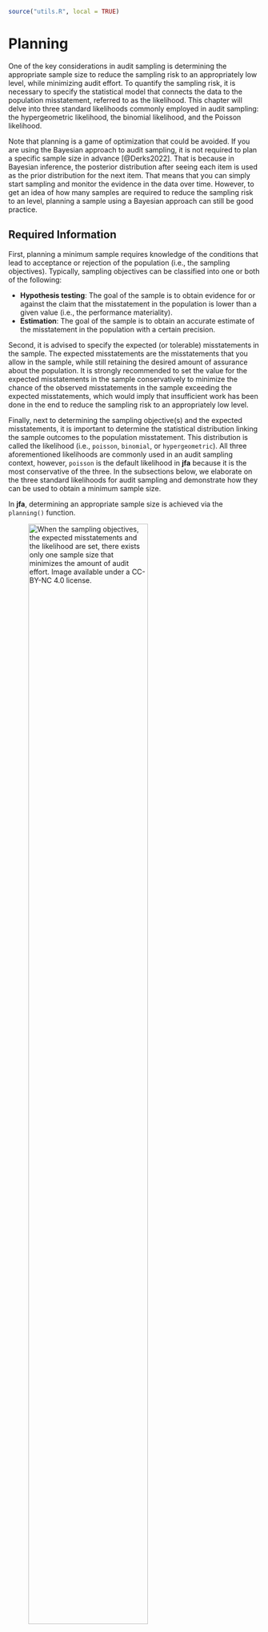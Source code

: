 ```r
source("utils.R", local = TRUE)
```

# Planning {#chap-planning}

One of the key considerations in audit sampling is determining the appropriate sample size to reduce the sampling risk to an appropriately low level, while minimizing audit effort. To quantify the sampling risk, it is necessary to specify the statistical model that connects the data to the population misstatement, referred to as the likelihood. This chapter will delve into three standard likelihoods commonly employed in audit sampling: the hypergeometric likelihood, the binomial likelihood, and the Poisson likelihood.

Note that planning is a game of optimization that could be avoided. If you are using the Bayesian approach to audit sampling, it is not required to plan a specific sample size in advance [@Derks2022]. That is because in Bayesian inference, the posterior distribution after seeing each item is used as the prior distribution for the next item. That means that you can simply start sampling and monitor the evidence in the data over time. However, to get an idea of how many samples are required to reduce the sampling risk to an level, planning a sample using a Bayesian approach can still be good practice.

## Required Information

First, planning a minimum sample requires knowledge of the conditions that lead  to acceptance or rejection of the population (i.e., the sampling objectives). Typically, sampling objectives can be classified into one or both of the following:

- **Hypothesis testing**: The goal of the sample is to obtain evidence for or against the claim that the misstatement in the population is lower than a given value (i.e., the performance materiality).
- **Estimation**: The goal of the sample is to obtain an accurate estimate of the misstatement in the population with a certain precision.

Second, it is advised to specify the expected (or tolerable) misstatements in the sample. The expected misstatements are the misstatements that you allow in the sample, while still retaining the desired amount of assurance about the  population. It is strongly recommended to set the value for the expected misstatements in the sample conservatively to minimize the chance of the observed misstatements in the sample exceeding the expected misstatements, which would imply that insufficient work has been done in the end to reduce the sampling risk to an appropriately low level.

Finally, next to determining the sampling objective(s) and the expected misstatements, it is important to determine the statistical distribution linking the sample outcomes to the population misstatement. This distribution is called the likelihood (i.e., `poisson`, `binomial`, or `hypergeometric`). All three aforementioned likelihoods are commonly used in an audit sampling context, however, `poisson` is the default likelihood in **jfa** because it is the most conservative of the three. In the subsections below, we elaborate on the three standard likelihoods for audit sampling and demonstrate how they can be used to obtain a minimum sample size.

In **jfa**, determining an appropriate sample size is achieved via the `planning()` function.

![When the sampling objectives, the expected misstatements and the likelihood are set, there exists only one sample size that minimizes the amount of audit effort. Image available under a [CC-BY-NC 4.0](https://creativecommons.org/licenses/by-nc/4.0/legalcode) license.](img/book_puzzle.png){fig-align="center" width=75%}

## The Hypergeometric Likelihood

The hypergeometric distribution is a discrete probability distribution that is commonly used to model the number of events occurring in a fixed number of trials when the population size is known. It assumes that samples are drawn from the population without replacement, and is therefore the likelihood that most closely resembles the audit practice. For our purpose, we can use the hypergeometric distribution as a likelihood to model the number of misstatements that are expected to be found in the sample.

The probability mass function (PMF) of the hypergeometric distribution is given by:

\begin{equation}
  p(X = k) = \frac{\binom{K}{k} \binom{N-K}{n-k}}{\binom{N}{n}},
\end{equation}

where $k$ is the number of misstatements in the sample, $n$ is the sample size, $N$ is the population size and $K$ is the total number of misstatements assumed in the population. The assumed misstatements $K$ is a whole number, that is, a linear extrapolation of the maximum tolerable misstatement rate (i.e., the performance materiality) $\theta_{max}$ to the total population of size $N$. In the equation below, $\lceil...\rceil$ is the ceiling function, which means that $\lceil1.2\rceil = 2$.

\begin{equation}
  K = \lceil \theta_{max} N \rceil.
\end{equation}

Let's consider how to use the hypergeometric likelihood to calculate the minimum sample size needed to reduce the sampling risk to an appropriately low level.

### Classical planning

In classical planning using the hypergeometric likelihood, the following statistical model is specified:

\begin{equation}
  k \sim \text{Hypergeometric}(n, N, K)
\end{equation}

Given the performance materiality $\theta_{max}$, we can compute $K$ and solve for the minimum sample size $n$ needed to reduce the sampling risk to an appropriately low level. This sample size is also dependent on the number of misstatements that the auditor expects, or tolerates, in the sample.

#### No Expected Misstatements

If the auditor does not expect any misstatements in the sample, they can set $k = 0$, which consequently determines how the sample size can be calculated. For example, if we want to achieve an assurance level of 95 percent ($\alpha = 0.05$) for a performance materiality of $\theta_{max} = 0.03$ in a population of $N = 1000$ items, then $K = \lceil 0.03 \cdot 1000 \rceil = 30$ and the minimum sample size under the assumption of no expected misstatements in the sample is $n = 94$.

```r
plan <- planning(materiality = 0.03, expected = 0, conf.level = 0.95, likelihood = "hypergeometric", N.units = 1000)
plan
```

The sample size of 94 can be confirmed by checking that 94 is the minimum integer that results in less than 5 percent probability of finding 0 misstatements, given the assumption that the population misstatement is truly 3 percent. The `dhyper()` function calculates the probability of observing $k$ missatements in a sample of $n$ items given the assumed hypergeometric distribution with $N$ items and $K$ assumed misstatements in the population. By calculating this probability for $n = 93$, we can show that this sample size is insufficient as the relevant probability is higher than the sampling risk $\alpha$.

```r
K <- ceiling(0.03 * 1000)
dhyper(x = 0, m = K, n = 1000 - K, k = 93) < 0.05
```

However, for $n = 94$ the relevant probability is lower than the sampling risk $\alpha$ and thus the sample size is considered to be sufficient.

```r
dhyper(x = 0, m = K, n = 1000 - K, k = 94) < 0.05
```

We can make this sample size visually intuitive by showing the hypergeometric($k$ | 94, 1000, 30) distribution and highlighting the probability for $k = 0$. This probability is lower than the required sampling risk $\alpha = 0.05$.

```r
plot(plan)
```

The `planning()` function has two additional arguments that are not shown in the call above: `by` and `max`. The argument `by` sets the increment between possible sample sizes for consideration. For example, `by = 5` considers only samples of size 10, 20, 30, etc:

```r
planning(materiality = 0.03, expected = 0, conf.level = 0.95, likelihood = "hypergeometric", N.units = 1000, by = 10)
```

The argument `max` sets the sample size at which the algorithm terminates. This can be used to avoid too many iterations of the algorithm at very low values of the performance materiality. For instance, `max = 50` throws an error if more than 100 samples are required.

```r
planning(materiality = 0.03, expected = 0, conf.level = 0.95, likelihood = "hypergeometric", N.units = 1000, max = 50)
```

#### Expected Misstatements

If the auditor expects misstatements in the sample, they can set $k$ to any integer value, which consequently determines how the sample size can be calculated. As another example, if we want to achieve an assurance level of 95 percent ($\alpha = 0.05$) for a performance materiality of $\theta_{max} = 0.03$ in a population of $N = 1000$ items, then the required sample size under the assumption of one expected misstatement in the sample is $n = 147$.

```r
plan <- planning(materiality = 0.03, expected = 1, conf.level = 0.95, likelihood = "hypergeometric", N.units = 1000)
plan
```

Once again, the sample size of 147 can be confirmed by checking that 147 is the minimum integer that results in less than 5 percent probability of finding 0 or 1 misstatements, given the assumption that that the population misstatement is truly 3 percent. By calculating this probability for $n = 146$, we can show that this sample size is insufficient as the relevant probability is higher than the sampling risk $\alpha$.

```r
sum(dhyper(x = 0:1, m = K, n = 1000 - K, k = 146)) < 0.05
```

However, for $n = 147$ the relevant probability is lower than the sampling risk $\alpha$ and thus the sample size is considered to be sufficient.

```r
sum(dhyper(x = 0:1, m = K, n = 1000 - K, k = 147)) < 0.05
```

Like before, we can make this sample size visually intuitive by showing the hypergeometric($k$ | 147, 1000, 30) distribution and highlighting the probabilities for $k = 0$ and $k = 1$. The sum of these probabilities is lower than the required sampling risk $\alpha = 0.05$.

```r
plot(plan)
```

### Bayesian Planning

Performing Bayesian planning with the hypergeometric likelihood [@Dyer1993] requires that you specify a prior distribution for the total misstatements $K$. Practically, this means that you should provide an input for the `prior` argument in the `planning()` function.

Setting `prior = TRUE` performs Bayesian planning using a default prior conjugate to the specified `likelihood` (i.e., a beta-binomial prior). Because this is a Bayesian analysis, the following statistical model is specified:

\begin{align}
  k &\sim \text{Hypergeometric}(n, N, K) \\
  K &\sim \text{Beta-binomial}(N, \alpha, \beta)
\end{align}

The beta-binomial prior distribution is the conjugate prior for to the hypergeometric likelihood (see this [list](https://en.wikipedia.org/wiki/Conjugate_prior#Table_of_conjugate_distributions) of conjugate priors), which means that the posterior distribution of $K$ can be determined analytically. For example, if the prior distribution for $K$ is:

\begin{equation}
  K \sim \text{Beta-binomial}(N, \alpha, \beta) \,\,\,\,\,\,\,\,\,\, K = 0, \ldots, N
\end{equation}

and the auditor has observed a sample of $n$ items containing $k$ misstatements, then the posterior distribution for $K$ is:

\begin{equation}
  K \sim \text{Beta-binomial}(N - n, \alpha + k, \beta + k - n) \,\,\,\,\,\,\,\,\,\, K = k, k + 1, \ldots, N - n + k.
\end{equation}

#### No Expected Misstatements

Planning for no expected misstatements in the sample can be done by setting the value for the `expected` argument to zero. If we want to achieve an assurance level of 95 percent ($\alpha = 0.05$) for a performance materiality of $\theta_{max} = 0.1$ in a population of $N = 20$ items, then the required sample size under the assumption of zero expected misstatements in the sample is $n = 15$. The command below uses a default beta-binomial($N$, 1, 1) prior distribution to plan this sample, since `planning()` is given the hypergeometric likelihood.

```r
plan <- planning(materiality = 0.1, expected = 0, conf.level = 0.95, likelihood = "hypergeometric", N.units = 20, prior = TRUE)
```

The `summary()` function can be used to obatain relevant information about the planning.

```r
summary(plan)
```

You can inspect how the prior distribution compares to the expected posterior distribution by using the `plot()` function. The expected posterior distribution is the posterior distribution that would occur if you actually observed the planned sample containing the expected misstatements. Note that the posterior distribution is only defined in the range [$k$; $N - n + k$], since a part of the population has already been seen.

```r
plot(plan)
```

#### Expected Misstatements

Planning for expected misstatements in the sample can be done by setting the value for the `expected` argument to a different value than zero. For example, the command below calculates the minimum sample size to achieve an assurance level of 95 percent ($\alpha = 0.05$) for a performance materiality of $\theta_{max} = 0.1$ in a population of $N = 50$ items, given one expected misstatement in the sample. This sample size is $n = 32$.

```r
plan <- planning(materiality = 0.1, expected = 1, conf.level = 0.95, likelihood = "hypergeometric", N.units = 50, prior = TRUE)
plan
```

Like before, you can inspect how the prior distribution compares to the expected posterior distribution by using the `plot()` function.

```r
plot(plan)
```

## The Binomial Likelihood

The binomial distribution is a discrete probability distribution that is commonly used to model the number of events occurring in a fixed number of trials. It is similar to the hypergeometric distribution, however, it assumes that samples are drawn from the population with replacement. For our purpose, we can use the binomial distribution as a likelihood to model the number of misstatements that are expected to be found in the sample. 

In audit sampling, the binomial likelihood is often used to approximate the hypergeometric likelihood since it is easier to work with (i.e., it only has two parameters: $\theta$ and $n$, while the hypergeometric has three: $n$, $N$, and $K$). However, the binomial likelihood is more conservative than the hypergeometric likelihood, meaning that resulting sample sizes will be higher.

The probability mass function (PMF) of the binomial distribution is given by:

\begin{equation}
  p(k; n, \theta) = \binom{n}{k} \theta^{k} (1-\theta)^{n - k},
\end{equation}

where $k$ is the number of misstatements in the sample, $n$ is the sample size and $\theta$ is the probability of misstatement in the population. Let's consider how to use the binomial likelihood to calculate the minimum sample size needed to reduce the sampling risk to an appropriately low level.

### Classical Planning

In classical planning using the binomial likelihood, the following statistical model is specified:

\begin{equation}
  k \sim \text{Binomial}(n, \theta_{max})
\end{equation}

#### No Expected Misstatements

If the auditor does not expect any misstatements in the sample, they can set $k = 0$, which consequently determines how the sample size can be calculated. Given a performance materiality $\theta_{max}$, we can solve for the minimum sample size $n$ needed to reduce the sampling risk to an appropriately low level. A useful trick to utilize is that, if we do not expect any misstatements in the sample, the formula for the minimum required sample size reduces to:

\begin{equation}
  n = \lceil\frac{\ln(\alpha)}{\ln(1 - \theta_{max})}\rceil.
\end{equation}

For example, if we want to achieve an assurance level of 95 percent ($\alpha=0.05$) for a performance materiality of $\theta_{max} = 0.03$, then the required sample size under the assumption of zero expected misstatements in the sample is $n = 99$.

```r
ceiling(log(1 - 0.95) / log(1 - 0.03))
```

In **jfa**, this sample size can be replicated using the following code:

```r
plan <- planning(materiality = 0.03, expected = 0, conf.level = 0.95, likelihood = "binomial")
plan
```

The sample size of 99 can be confirmed by checking that 99 is the minimum integer that results in less than 5 percent probability of finding 0 misstatements, given the assumption that the population misstatement is truly 3 percent. The `dbinom()` function calculates the probability of observing $k$ missatements in a sample of $n$ items given an assumed misstatement probability $\theta_{max}$. By calculating this probability for $n = 98$, we can show that this sample size is insufficient as the relevant probability is higher than the sampling risk $\alpha$.

```r
dbinom(x = 0, size = 98, prob = 0.03) < 0.05
```

However, for $n = 99$ the relevant probability is lower than the sampling risk $\alpha$ and thus the sample size is considered to be sufficient.

```r
dbinom(x = 0, size = 99, prob = 0.03) < 0.05
```

We can make this sample size visually intuitive by showing the binomial($k$ | 99, 0.03) distribution and highlighting the probability for $k = 0$. This probability is lower than the required sampling risk $\alpha = 0.05$.

```r
plot(plan)
```

#### Expected Misstatementss

However, if the number of expected misstatements in the sample is non-zero, it becomes more difficult to solve the formula for $n$. Hence, they will need to set $k$ to a different integer value, which consequently determines how the sample size is calculated. Here, we can iteratively try every value of $n$ and return the smallest integer that satisfies the sampling objectives.

In **jfa**, this can be done by adjusting the `expected` argument in the `planning()` function. For example, if we want to achieve an assurance level of 95 percent ($\alpha = 0.05$) for a performance materiality of $\theta_{max} = 0.03$, then the required sample size under the assumption of one expected misstatement in the sample is $n = 157$.

```r
plan <- planning(materiality = 0.03, expected = 1, conf.level = 0.95, likelihood = "binomial")
```

Once again, the sample size of 157 can be confirmed by checking that 157 is the minimum integer that results in less than 5 percent probability of finding 0 or 1 misstatements, given the assumption that the population misstatement is truly 3 percent. By calculating this probability for $n = 156$, we can show that this sample size is insufficient as the relevant probability is higher than the sampling risk $\alpha$.

```r
sum(dbinom(x = 0:1, size = 156, prob = 0.03)) < 0.05
```

However, for $n = 157$ the relevant probability is lower than the sampling risk $\alpha$ and thus the sample size is considered to be sufficient.

```r
sum(dbinom(x = 0:1, size = 157, prob = 0.03)) < 0.05
```

Like before, we can make this sample size visually intuitive by showing the binomial($k$ | 157, 0.03) distribution and highlighting the probabilities for $k = 0$ and $k = 1$. The sum of these probabilities is lower than the required sampling risk $\alpha = 0.05$.

```r
plot(plan)
```

#### Expected Misstatement Rate

When the expected misstatement rate in the sample $\theta_{exp}$ is assessed, the value for $k$ can be determined as $k = n\theta_{exp}$, which consequently determines how the sample size can be calculated.

To account for the fact that $k$ can have non-integer values in this case, we can use a well-known similarity between the binomial distribution and the beta distribution to plan the sample size. The upper bound for any binomial($k$; $n$, $\theta$) distributed variable can also be obtained via percentiles of the beta($1 + k$, $n - k$) distribution. 

For example, the upper bound for a sample of $n = 10$ items containing $k = 2$ misstatements, when calculated via the traditional `binom.test()` is:

```r
ub_binom <- binom.test(x = 2, n = 10, p = 0.03, conf.level = 0.95, alternative = "less")$conf.int[2]
ub_binom
```

When calculated via the beta relationship, the upper bound is:

```r
ub_beta <- qbeta(p = 0.95, shape1 = 1 + 2, shape2 = 10 - 2)
ub_beta
```

It can be validated that the two approaches result in the same upper bound via:

```r
ub_binom == ub_beta
```

This relationship between the binomial likelihood and the beta distribution is deliberately **not** used in **jfa**. That is because, in the case of the binomial distribution, the auditing standards round the tolerable misstatements upwards to a whole number. For example, if we try to call the `planning()` function with the argument `expected = 1.5`, **jfa** will internally convert this to `expected = 2` and base the sample size on this in order to stay compliant with @AICPA-A. The resulting sample size is $n = 208$ in this case.

```r
planning(materiality = 0.03, expected = 1.5, conf.level = 0.95, likelihood = "binomial")
```

### Bayesian Planning

Performing Bayesian planning using the binomial likelihood requires that you specify a prior distribution for the parameter $\theta$. Practically, this means that you should provide an input for the `prior` argument in the `planning()` function.

Setting `prior = TRUE` performs Bayesian planning using a default prior conjugate to the specified `likelihood` (i.e., a beta prior). Because this is a Bayesian analysis, the following statistical model is specified:

\begin{align}
  k &\sim \text{Binomial}(n, \theta) \\
  \theta &\sim \text{Beta}(\alpha, \beta)
\end{align}

The beta prior distribution is the conjugate prior for the binomial likelihood (see this [list](https://en.wikipedia.org/wiki/Conjugate_prior#Table_of_conjugate_distributions) of conjugate priors), which means that the posterior distribution of $\theta$ can be determined analytically. For example, if the prior distribution for $\theta$ is:

\begin{equation}
  \theta \sim \text{Beta}(\alpha, \beta) \,\,\,\,\,\,\,\,\,\, \theta \in [0, 1]
\end{equation}

and the auditor has observed a sample of $n$ items containing $k$ misstatements, then the posterior distribution for $\theta$ is:

\begin{equation}
  \theta \sim \text{Beta}(\alpha + k, \beta + n - k) \,\,\,\,\,\,\,\,\,\, \theta \in [0, 1].
\end{equation}

For example, the command below uses a default beta($\alpha=1$, $\beta=1$) prior distribution to plan the sample, since `planning()` is given the binomial likelihood. If we want to achieve an assurance level of 95 percent ($\alpha=0.05$) for a performance materiality of $\theta_{max} = 0.03$, then the required sample size under the assumption of zero expected misstatements in the sample is $n = 98$.

```r
plan <- planning(materiality = 0.03, expected = 0, conf.level = 0.95, likelihood = "binomial", prior = TRUE)
```

The `summary()` function can be used to obatain relevant information about the planning.

```r
summary(plan)
```

You can inspect how the prior distribution compares to the expected posterior distribution by using the `plot()` function. The expected posterior distribution is the posterior distribution that would occur if you actually observed the planned sample containing the expected misstatements.

```r
plot(plan)
```

The input for the `prior` argument can also be an object created by the `auditPrior` function. If `planning()` receives a prior for which there is no conjugate likelihood available, it will numerically derive the posterior distribution. For example, the command below uses a Normal(0, 0.05) prior distribution to plan the sample using the binomial likelihood. Because this is a Bayesian analysis, the following statistical model is specified:

\begin{align}
  k &\sim \text{Binomial}(n, \theta) \\
  \theta &\sim \text{Normal}(\mu = 0, \sigma = 0.05)
\end{align}

```r
prior <- auditPrior(method = "param", likelihood = "normal", alpha = 0, beta = 0.05)
plan <- planning(materiality = 0.03, expected = 0, conf.level = 0.95, likelihood = "poisson", prior = prior)
```

The `summary()` function can be used to obatain relevant information about the planning.

```r
summary(plan)
```

The resulting sample size under this prior is $n = 90$, a reduction of 8 samples when compared to the default beta(1, 1) prior distribution.

```r
plot(plan)
```

## The Poisson Likelihood

The Poisson distribution is a discrete probability distribution that is commonly used to model the number of events occurring in a fixed time or space. We can use the Poisson distribution as a likelihood to model the number of misstatements that are expected to be found in the sample.

In audit sampling, the Poisson likelihood is often used to approximate the binomial likelihood since it is easier to work with (i.e., it only has one parameter: $\lambda$, while the binomial has two parameters: $\theta$ and $n$). However, the Poisson likelihood is more conservative than the binomial likelihood, meaning that resulting sample sizes will be higher.

The probability mass function (PMF) of the Poisson distribution is given by:

\begin{equation}
  p(k; \lambda) = \frac{\lambda^k e^{-\lambda}}{k!},
\end{equation}

where $k$ is the number of misstatements in the sample, and $\lambda$ is the average number of misstatements expected in the sample. The average number of misstatements is related to the misstatement rate in the population, denoted by $\theta$, and the sample size, $n$, by the following equation:

\begin{equation}
  \lambda = n \theta.
\end{equation}

Let's consider how to use the Poisson likelihood to calculate the minimum sample size needed to reduce the sampling risk to an appropriately low level.

### Classical planning

In classical planning using the Poisson likelihood, the following statistical model is specified:

\begin{equation}
  k \sim \text{Poisson}(n \theta_{max})
\end{equation}

#### No Expected Misstatements

Given the performance materiality $\theta_{max}$ and the Poisson likelihood, we can solve for the minimum sample size $n$ needed to reduce the sampling risk to an appropriately low level. A useful trick to utilize is that, if we do not expect any misstatements in the sample, the formula for the required sample size reduces to:

\begin{equation}
  n = \lceil-\frac{\ln(\alpha)}{\theta_{max}}\rceil.
\end{equation}

For example, if we want to achieve an assurance level of 95 percent ($\alpha = 0.05$) for a performance materiality of $\theta_{max} = 0.03$, then the required sample size under the assumption of zero expected misstatements in the sample is $n = 100$.

```r
ceiling(-log(1 - 0.95) / 0.03)
```

In **jfa**, this sample size can be replicated using the following code:

```r
plan <- planning(materiality = 0.03, expected = 0, conf.level = 0.95, likelihood = "poisson")
```

The sample size of 100 can be confirmed by checking that 100 is the minimum integer that results in less than 5 percent probability of finding 0 misstatements, given the assumption that the population misstatement is truly 3 percent. The `dpois()` function calculates the probability of observing $k$ missatements in a sample of $n$ items given an assumed misstatement probability $\theta_{max}$. By calculating this probability for $n = 99$, we can show that this sample size is insufficient as the relevant probability is higher than the sampling risk $\alpha$.

```r
dpois(x = 0, lambda = 99 * 0.03) < 0.05
```

However, for $n = 100$ the relevant probability is lower than the sampling risk $\alpha$ and thus the sample size is considered to be sufficient.

```r
dpois(x = 0, lambda = 100 * 0.03) < 0.05
```

We can make this visually intuitive by showing the Poisson($k$ | 100 $\times$ 0.03) distribution and highlighting the probability for $k = 0$. This probability is lower than the required sampling risk $\alpha = 0.05$.

```r
plot(plan)
```

#### Expected Misstatements

However, if the number of expected misstatements in the sample is non-zero, it becomes more difficult to solve the formula for $n$ algebraically. Hence, they will need to set $k$ to a different integer value. Next, we can iteratively try every value of $n$ and return the smallest integer that satisfies the sampling objectives.

For example, if we want to achieve an assurance level of 95 percent ($\alpha = 0.05$) for a performance materiality of $\theta_{max} = 0.03$, then the required sample size under the assumption of one expected misstatement in the sample is $n = 159$.

```r
plan <- planning(materiality = 0.03, expected = 1, conf.level = 0.95, likelihood = "poisson")
```

Once again, the sample size of 159 can be confirmed by checking that 159 is the minimum integer that results in less than 5 percent probability of finding 0 or 1 misstatements, given the assumption that the population misstatement is truly 3 percent. By calculating this probability for $n = 158$, we can show that this sample size is insufficient as the relevant probability is higher than the sampling risk $\alpha$.

```r
sum(dpois(x = 0:1, lambda = 158 * 0.03)) < 0.05
```

However, for $n = 159$ the relevant probability is lower than the sampling risk $\alpha$ and thus the sample size is considered to be sufficient.

```r
sum(dpois(x = 0:1, lambda = 159 * 0.03)) < 0.05
```

Like before, we can make this visually intuitive by showing the Poisson($k$ | 159 $\times$ 0.03) distribution and highlighting the probabilities for $k = 0$ and $k = 1$. The sum of these probabilities is lower than the required sampling risk $\alpha = 0.05$.

```r
plot(plan)
```

#### Expected Misstatement Rate

When the expected misstatements in the sample $\theta_{exp}$ is assessed, the value for $k$ can be determined as $k = n\theta_{exp}$, which consequently determines how the sample size can be calculated.

To account for the fact that $k$ can have non-integer values in this case, we use a well-known similarity between the Poisson distribution and the gamma distribution to plan the sample size. The upper bound for any Poisson($k$; $n \theta$) distributed variable can also be obtained via percentiles of the gamma($1 + k$, $n$) distribution. 

For example, the upper bound for a sample of $n = 10$ items containing $k = 2$
misstatements, when calculated via the traditional `poisson.test()` is:

```r
ub_pois <- poisson.test(x = 2, T = 10, r = 0.03, conf.level = 0.95, alternative = "less")$conf.int[2]
ub_pois
```

When calculated via the relationship with the gamma distribution, the upper bound is:

```r
ub_gamma <- qgamma(p = 0.95, shape = 1 + 2, rate = 10)
ub_gamma
```

It can be validated that the two approaches result in the same upper bound via:

```r
ub_pois == ub_gamma
```

This relationship between the Poisson likelihood and the gamma distribution is used under the hood in **jfa**. For example, if we want to achieve an assurance level of 95 percent ($\alpha = 0.05$) for a performance materiality of $\theta_{max} = 0.03$, then the required sample size under the assumption of 1.5 expected misstatements in the sample is $n = 185$.

```r
planning(materiality = 0.03, expected = 1.5, conf.level = 0.95, likelihood = "poisson")
```

The sample size of 185 can be confirmed by checking that 185 is the minimum integer that results in less than 5 percent probability of finding a misstatement rate in the population equal to, or higher than, 3 percent. By calculating this probability for $n = 184$, we can show that this sample size is insufficient as the relevant upper bound is higher than the performance materiality $\theta_{max}$.

```r
qgamma(p = 0.95, shape = 1 + 1.5, rate = 184) < 0.03
```

However, for $n = 185$ the relevant upper bound is lower than the performance materiality $\theta_{max}$ and thus the sample size is sufficient.

```r
qgamma(p = 0.95, shape = 1 + 1.5, rate = 185) < 0.03
```

### Bayesian Planning

Performing Bayesian planning with the Poisson likelihood requires that you specify a prior distribution for the parameter $\theta$. Practically, this means that you should provide an input for the `prior` argument in the `planning()` function.

Setting `prior = TRUE` performs Bayesian planning using a default prior conjugate to the specified `likelihood` (i.e., a gamma prior). Because this is a Bayesian analysis, the following statistical model is specified:

\begin{align}
  k &\sim \text{Poisson}(n\theta) \\
  \theta &\sim \text{Gamma}(\alpha, \beta)
\end{align}

The gamma prior distribution is the conjugate prior for the Poisson likelihood (see this [list](https://en.wikipedia.org/wiki/Conjugate_prior#Table_of_conjugate_distributions) of conjugate priors), which means that the posterior distribution of $\theta$ can be determined analytically. For example, if the prior distribution for $\theta$ is:

\begin{equation}
  \theta \sim \text{Gamma}(\alpha, \beta) \,\,\,\,\,\,\,\,\,\, \theta \in [0, \infty]
\end{equation}

and the auditor has observed a sample of $n$ items containing $k$ misstatements, then the posterior distribution for $\theta$ is:

\begin{equation}
  \theta \sim \text{Gamma}(\alpha + k, \beta + n) \,\,\,\,\,\,\,\,\,\, \theta \in [0, \infty].
\end{equation}

For example, the command below uses a default gamma($\alpha=1$, $\beta=1$) prior distribution to plan the sample, since `planning()` is given the Poisson likelihood. If we want to achieve an assurance level of 95 percent ($\alpha=0.05$) for a performance materiality of $\theta_{max} = 0.03$, then the required sample size under the assumption of zero expected misstatements in the sample is $n = 99$.

```r
plan <- planning(materiality = 0.03, expected = 0, conf.level = 0.95, likelihood = "poisson", prior = TRUE)
```

The `summary()` function can be used to obatain relevant information about the planning.

```r
summary(plan)
```

You can inspect how the prior distribution compares to the expected posterior distribution by using the `plot()` function. The expected posterior distribution is the posterior distribution that would occur if you actually observed the planned sample containing the expected misstatements.

```r
plot(plan)
```

The input for the `prior` argument can also be an object created by the `auditPrior` function. If `planning()` receives a prior for which there is no conjugate likelihood available, it will numerically derive the posterior distribution. For example, the command below uses a Normal(0, 0.05) prior distribution to plan the sample using the Poisson likelihood. Concretely, this means that the following statistical model is specified:

\begin{align}
  k &\sim \text{Poisson}(n\theta) \\
  \theta &\sim \text{Normal}(\mu = 0, \sigma = 0.05)
\end{align}

```r
prior <- auditPrior(method = "param", likelihood = "normal", alpha = 0, beta = 0.05)
plan <- planning(materiality = 0.03, expected = 0, conf.level = 0.95, likelihood = "poisson", prior = prior)
```

The `summary()` function can be used to obatain relevant information about the planning.

```r
summary(plan)
```

The resulting sample size under this prior is $n = 91$, a reduction of 8 samples when compared to the default gamma(1, 1) prior.

```r
plot(plan)
```

## Prior Distributions

The `auditPrior()` function is used to specify a prior distribution for audit sampling. Below is an enumeration of the several ways that a prior distribution can be constructed using this function.

### Default Prior

The default prior distributions are created using `method = 'default'`. **jfa**'s default priors satisfy two criteria: 1) they contain relatively little information about the population misstatement and 2) they are proper (i.e., they integrate to 1). The default priors in **jfa** are:

* `likelihood = 'poisson'`: gamma($\alpha$ = 1, $\beta$ = 1)
* `likelihood = 'binomial'`: beta($\alpha$ = 1, $\beta$ = 1)
* `likelihood = 'hypergeometric'`: beta-binomial(N, $\alpha$ = 1, $\beta$ = 1)
* `likelihood = 'normal'`: normal($\mu$ = 0, $\sigma$ = 1000)
* `likelihood = 'uniform'`: uniform(min = 0, max = 1) 
* `likelihood = 'cauchy'`: Cauchy($x_0$ = 0, $\gamma$ = 1000)
* `likelihood = 't'`: Student-t(df = 1)
* `likelihood = 'chisq'`: chi-squared(df = 1)
* `likelihood = 'exponential'`: exponential($\lambda$ = 1)

```r
prior <- auditPrior(method = "default", likelihood = "binomial")
summary(prior)
```

All prior distributions can be visually inspected via the `plot()` function.

```r
plot(prior)
```

Furthermore, the `predict()` function produces the predictions of the prior distribution on the data level for a sample of `n` items. For example, the command below requests the prediction of the default beta(1, 1) prior for a hypothetical sample of 6 items.

```r
predict(prior, n = 6)
```

The predictions of the prior distribution can be visualized using the `plot()` function.

```r
plot(predict(prior, n = 10))
```

### Parametric Prior

You can manually specify the parameters of the prior distribution with `method = 'param'` and the `alpha` and `beta` arguments, which correspond to the first and (optionally) second parameter of the prior as described above. For example, the commands below create a beta(2, 10) prior distribution, a normal(0.025, 0.05) prior distribution and a Student-t(0.01) prior distribution.

```r
auditPrior(method = "param", likelihood = "binomial", alpha = 2, beta = 10)
auditPrior(method = "param", likelihood = "normal", alpha = 0.025, beta = 0.05)
auditPrior(method = "param", likelihood = "t", alpha = 0.01)
```

### Improper Prior

You can construct an improper prior distribution with classical properties using `method = 'strict'`. The posterior distribution of from this prior yields the same results as the classical methodology with respect to sample sizes and upper limits, but is only proper once a single non-misstated unit is present in the  sample [@Derks2022b]. For example, the command below creates an improper beta(1, 0) prior distribution. This method requires the `poisson`, `binomial` or `hypergeometric` likelihood.

```r
auditPrior(method = "strict", likelihood = "binomial")
```

### Impartial Prior

You can incorporate the assumption that tolerable misstatement is equally likely as intolerable misstatement [@Derks2022b] using `method = 'impartial'`. For example, the command below creates an impartial beta prior distribution for a performance materiality of 5 percent. This method requires that you specify a value for the `materiality`.

```r
auditPrior(method = "impartial", likelihood = "binomial", materiality = 0.05)
```

### Probability of Tolerable Misstatement

You can manually assign prior probabilities to the hypothesis of tolerable  misstatement and the hypotheses of intolerable misstatement [@Derks2021] with `method = 'hyp'` in combination with `p.hmin`. For example, the command below incorporates the information that the hypothesis of tolerable misstatement  has a probability of 60 percent into a beta prior distribution. This method requires that you specify a value for the `materiality`.

```r
auditPrior(method = "hyp", likelihood = "binomial", materiality = 0.05, p.hmin = 0.6)
```

### Audit Risk Model

You can translate risk assessments from the Audit Risk Model (inherent risk and internal control risk) into a prior distribution [@Derks2021] using `method = 'arm'` in combination with the `ir` and `cr` arguments. For example, the command below incorporates the information that the inherent risk is equal to 90 percent and internal control risk is equal to 60 percent into a beta prior distribution. This method requires the `poisson`, `binomial` or `hypergeometric` likelihood.

```r
auditPrior(method = "arm", likelihood = "binomial", materiality = 0.05, ir = 0.9, cr = 0.6)
```

### Bayesian Risk Assessment Model

You can incorporate information about the mode and the upper bound of the prior distribution using `method = 'bram'`. For example, the code below incorporates the information that the mode of the prior distribution is 1 percent and the upper bound is 60 percent into a beta prior distribution. This method requires the `poisson`, `binomial` or `hypergeometric` likelihood.

```r
auditPrior(method = "bram", likelihood = "binomial", materiality = 0.05, expected = 0.01, ub = 0.6)
```

### Earlier Sample

You can incorporate information from an earlier sample into the prior distribution [@Derks2021] using `method = 'sample'` in combination with `x` and `n`. For example, the command below incorporates the information from an earlier sample of 30 items in which 0 misstatements were found into a beta prior distribution. This method requires the `poisson`, `binomial` or `hypergeometric` likelihood.

```r
auditPrior(method = "sample", likelihood = "binomial", x = 0, n = 30)
```

### Weighted Earlier Sample

You can incorporate information from last years results, weighted by a factor [@Derks2021], into the prior distribution using `method = 'factor'` in combination with `x` and `n`. For example, the command below incorporates the information from a last years results (a sample of 58 items in which 0 misstatements were found), weighted by a factor 0.7, into a beta prior distribution. This method requires the `poisson`, `binomial` or `hypergeometric` likelihood.

```r
auditPrior(method = "factor", likelihood = "binomial", x = 0, n = 58, factor = 0.7)
```

### Nonparametric Prior

You can base the prior on samples of the prior distribution using  `method = 'nonparam'` in combination with `samples`. For example, the command below creates a prior on 1000 samples of a beta(1, 10) distribution. The `likelihood` argument is not required and will be ignored in this method.

```r
auditPrior(method = "nonparam", samples = stats::rbeta(1000, 1, 10))
```

## Practical Examples

This section contains practical examples of how to conduct the planning of statistical audit samples and demonstrates how to set up a prior distribution based on various types of relevant audit information.

### Audit Risk Model

In our first example, an auditor is performing tests of details on a population of the auditee. For instance, let's say an auditor is performing an audit on a company's accounts payable transactions. The company has a total of $N$ = 1000 accounts payable transactions for the year. Rather than testing all 1000 transactions, the auditor can choose to test a sample of the transactions. The performance materiality for the payable transactions account is set to $\theta_{max}$ = 3 percent, and the audit risk is set to $\alpha = 0.05$, or 5 percent. Based on the results of last years audit, where the most likely estimate of the misstatement was 1 percent, the auditor wants to tolerate 1 percent misstatements in the sample before giving an unqualified opinion on the population.

```r
ar <- 0.05 # Audit risk
materiality <- 0.03 # Performance materiality
expected <- 0.01 # Tolerable deviation rate
```

Before tests of details, the auditor has assessed risk of material misstatement via the audit risk model. In this example, the auditor has assessed the effectiveness of the company's internal controls, such as its segregation of duties and its risk management processes, and has determined that they are sufficient to prevent or detect material misstatements. Because the internal control systems were effective, the auditor assesses the control risk as medium. The auditor's firm defines the risk categories low, medium, and high respectively as 50 percent, 60 percent, and 100 percent. According to the Audit Risk Model, the detection risk can be calculated as a function of the audit risk, the inherent risk and the control risk.

```r
ir <- 1 # Inherent risk
cr <- 0.6 # Control risk
dr <- ar / (ir * cr) # Detection risk
dr
```

By using the detection risk of 8.33 percent as the sampling risk for this population, the auditor can plan for a sample while taking into account the risk-reducing information. The required minimum sample size is 174 in this case.

```r
planning(materiality = 0.03, expected = expected, conf.level = 1 - dr)
```

The example above is a frequentist one. However, the auditor is free to apply a Bayesian philosophy in planning the sample. For example, the risk assessments from the ARM can be incorporated into a prior distribution. This can be done using `method = "arm"` in the `auditPrior()` function, which takes the values of the inherent risk probability `ir` and the control risk probability `cr`. Hence, the prior distribution in this example can be constructed using the following command:

```r
prior <- auditPrior(method = "arm", materiality = 0.03, expected = expected, ir = ir, cr = cr)
```

The `summary()` function can be used to obtain relevant information about the prior distribution.

```r
summary(prior)
```

Furthermore, the prior distribution can be visualized with a call to the `plot()` function.

```r
plot(prior)
```

By using the prior distribution to incorporate the assessments of the inherent risk and the control risk, the auditor can plan a sample while taking into account the risk-reducing information. The required minimum sample size is also 174 in this case.

```r
planning(materiality = 0.03, expected = expected, conf.level = 1 - ar, prior = prior)
```

### Benchmark Analysis

The auditor may incorporate information obtained through analytical procedures [@Derks2021], such as a benchmark analysis, into the prior distribution for $\theta$. While we have previously discussed methods for constructing a prior distribution based on existing knowledge, there is no set procedure for incorporating information obtained through analytical procedures, as these procedures can vary significantly depending on the type of information being incorporated into the prior distribution. Therefore, it is important to thoroughly substantiate the data and assumptions used in this approach and to carefully consider how these assumptions are incorporated into the prior distribution.

One way to construct a prior distribution on the basis of data is through the use of regression models, such as benchmarking the relationship between sales and costs of sales within the auditee's specific industry sector. The **jfa** package includes a data set `benchmark` that can be used for this example.

```r
data(benchmark)
head(benchmark)
```

The auditee's the sum of the sales is $298,112,312 and the sum of the booked costs of sales is $223,994,405, respectively. This is indicated by a blue dot in the figure below, which visualizes the industry sales versus the cost of sales.

```r
C_real <- 223994405
```

```r
breaks <- pretty(c(benchmark$sales, benchmark$costofsales))
labels <- paste0("$", format(breaks / 1000000, scientific = FALSE), "M")
p <- ggplot(data = benchmark, mapping = aes(x = sales, y = costofsales)) +
  geom_point(shape = 21, fill = "darkgray", size = 2) +
  geom_point(
    data = data.frame(x = 298112312, y = C_real), shape = 21,
    mapping = aes(x = x, y = y), fill = "dodgerblue", size = 2.5,
    inherit.aes = FALSE, show.legend = FALSE
  ) +
  scale_x_continuous(
    name = "Sales", breaks = breaks,
    limits = range(breaks), labels = labels
  ) +
  scale_y_continuous(
    name = "Cost of sales", breaks = breaks,
    limits = range(breaks), labels = labels
  ) +
  geom_segment(x = -Inf, xend = -Inf, y = min(breaks), yend = max(breaks)) +
  geom_segment(x = min(breaks), xend = max(breaks), y = -Inf, yend = -Inf)
p <- jfa:::.theme_jfa(p)
p
```

The relationship between the sales $S$ and the cost of sales $C$ can be modelled by a linear equation:

\begin{equation}
  C = \beta_0 + \beta_1 \cdot S + \epsilon.
\end{equation}

In practice, this relationship is often more complex than is presented above, and the auditor must carefully construct and evaluate the applied regression model. However, for ease of understanding we will continue our example with this toy model. The auditor can estimate the regression model using the following command:

```r
fit <- lm(costofsales ~ 1 + sales, data = benchmark)
summary(fit)
```

The predicted cost of sales for the auditee, based on the industry benchmark, can be computed as follows:

```r
C_pred <- predict(fit, newdata = data.frame(sales = 298112312), interval = "prediction", level = 0.90)[1]
C_pred
```

The fitted regression line and the predicted cost of sales (red dot) are visualized in the figure below:

```r
breaks <- pretty(c(benchmark$sales, benchmark$costofsales))
labels <- paste0("$", format(breaks / 1000000, scientific = FALSE), "M")
p <- ggplot(data = benchmark, mapping = aes(x = sales, y = costofsales)) +
  geom_smooth(
    stat = "smooth", formula = y ~ x, method = "lm",
    colour = "black", linewidth = 0.5
  ) +
  geom_point(shape = 21, fill = "darkgray", size = 2) +
  geom_point(
    data = data.frame(x = 298112312, y = C_real), shape = 21,
    mapping = aes(x = x, y = y), fill = "dodgerblue", size = 2.5,
    inherit.aes = FALSE, show.legend = FALSE
  ) +
  geom_point(
    data = data.frame(x = 298112312, y = C_pred), shape = 21,
    mapping = aes(x = x, y = y), fill = "firebrick", size = 2.5,
    inherit.aes = FALSE, show.legend = FALSE
  ) +
  scale_x_continuous(
    name = "Sales", breaks = breaks,
    limits = range(breaks), labels = labels
  ) +
  scale_y_continuous(
    name = "Cost of sales", breaks = breaks,
    limits = range(breaks), labels = labels
  ) +
  geom_segment(x = -Inf, xend = -Inf, y = min(breaks), yend = max(breaks)) +
  geom_segment(x = min(breaks), xend = max(breaks), y = -Inf, yend = -Inf)
p <- jfa:::.theme_jfa(p)
p
```

The prior distribution can be justified by the data and the auditee's numerical prediction of the cost of sales. In this analytical procedure, the prior distribution on $\theta$ can utilize the relative error distribution from the linear regression. This relative error distribution, which is a Normal($\mu$, $\sigma$) distribution, captures the uncertainty of the prediction of the cost of sales through the use of linear regression, scaled to be a percentage of the total cost of sales. The mean $\mu$ of the prior distribution is determined by the relative deviation of the auditee's booked cost of sales when compared to the predicted cost of sales according to the benchmark data $\frac{C - \hat{C}}{C}$.

```r
mu <- (C_real - C_pred) / C_real
mu
```

The standard deviation of the prior distribution is expressed through the standard deviation of the distribution of $\epsilon$:

```r
stdev <- sd(fit$residuals) / C_real
stdev
```

The Normal(0.019, 0.05) prior distribution can be constructed through a call to `auditPrior()`, where the likelihood of the prior is specified as `normal`. We call the function with `method = "param"` to manually specify the parameters of the prior distribution.

```r
prior <- auditPrior(method = "param", likelihood = "normal", alpha = mu, beta = stdev)
summary(prior)
```

The specified prior distribution can be visualized using the `plot()` function.

```r
plot(prior)
```

The performance materiality for this example is set to $\theta_{max}$ = 5 percent, and the audit risk is set to $\alpha = 0.05$, or 5 percent. By using this prior distribution, the required minimum sample size is 50.

```r
plan <- planning(materiality = 0.05, conf.level = 0.95, likelihood = "binomial", prior = prior)
plan
```

You can inspect how the prior distribution compares to the expected posterior distribution by using the `plot()` function.

```r
plot(plan)
```

By using a frequentist approach, the required minimum sample size is 50. Thus, by performing the analytical procedure and incorporating this information into the prior distribution, the auditor has achieved a reduction in sample size of 9 items.

```r
plan <- planning(materiality = 0.05, conf.level = 0.95, likelihood = "binomial")
plan
```

### Predictive Modeling

As a final example, we consider an example wehre the auditor incorporates information about the probability of misstatement obtained through a predictive analysis into the prior distribution for $\theta$. In this example, the auditor is conducting an audit on a long-term client that they have been working with for fifteen years. Hence, the auditor has access to a historycal data set called `history`, which contains the samples from all of the previous audits that have been conducted on this auditee over the past fifteen years.

```r
history <- read.csv("https://github.com/koenderks/sasr/raw/master/data/ch3_history.csv", colClasses = c("factor", "numeric", "numeric"))
head(history)
```

It should be noted that for all historical sample items, there are three known characteristics: whether they contained a misstatement (designated as `k`), the number of full-time equivalent employees (FTEs) who had access to that item within the internal computer systems of the auditee (designated as `ftes`), and the number of days that the item was outstanding (designated as `days`). Additionally, the `ftes` and `days` characteristics are also known for all items in the current year's population. Of course, it is unknown if any misstatements exist within the population of the current year.

```r
population <- read.csv("https://github.com/koenderks/sasr/raw/master/data/ch3_population.csv")
head(population)
```

The objective of this analytical procedure is to forecast potential misstatements within the population of the current year. In order for the information obtained through this procedure to serve as prior knowledge in a Bayesian analysis, the procedure must yield a distribution of the probability of misstatement. Therefore, the auditor employs a machine learning technique known as Random Forest [@Hastie2009] to learn the relationship between misstatements, the number of full-time equivalent employees, and the number of outstanding days in the historical data set.

```r
set.seed(1)
fit <- randomForest::randomForest(formula = k ~ ftes + days, data = history)
```

The auditor specifically uses the random forest technique due to its ability to provide a distribution of the misstatement probabilities. The probabilistic predictions for the unseen misstatements in the `population` data can be obtained by calling the `predict()` function with the argument `type = "prob"`.

```r
predictions <- predict(object = fit, newdata = population, type = "prob")
```

These predictions come in a probabilistic format, which means that for each item in the population of the current year there is a predicted probability that that item is misstated. These probabilities are stored in the second column of the `predictions` data frame.

```r
head(predictions)
```

The prior distribution for $\theta$ will be based on the distribution of probabilities that each item in the population is misstated. In contrast to the previous example, this distribution is not a parametric distribution, which means we are unable to utilize any parametric priors from **jfa**. However, by providing samples of the prior distribution, **jfa** is able to construct a nonparametric prior distribution internally via the density of the samples.

The nonparametric prior distribution can be constructed through a call to `auditPrior()`, where the method to construct of the prior is specified as `nonparam`. The samples of the prior distribution can be provided through the `samples` argument. We use the second column of the the `predictions` object for this.

```r
prior <- auditPrior(method = "nonparam", samples = predictions[, 2])
```

The nonparametric prior distribution can be visualized using the `plot()` function.

```r
plot(prior)
```

The performance materiality for this example is set to $\theta_{max}$ = 1 percent, and the audit risk is set to $\alpha = 0.05$, or 5 percent. The minimum sample size can be calculated with the command below and is 108.

```r
plan <- planning(materiality = 0.01, conf.level = 0.95, likelihood = "binomial", prior = prior)
plan
```

You can inspect how the prior distribution compares to the expected posterior distribution by using the `plot()` function.

```r
plot(plan)
```

By using a frequentist approach, the required minimum sample size is 299. Thus, by performing the analytical procedure and incorporating this information into the prior distribution, the auditor has achieved a reduction in sample size of 299 - 108 = 191 items.

```r
plan <- planning(materiality = 0.01, conf.level = 0.95, likelihood = "binomial")
plan
```

## Exercises

**1.** Use the classical approach with the hypergeometric likelihood to compute the minimum required sample size for a population of $N = 100$ when applying a performance materiality of 3 percent and a sampling risk of 5 percent. Tolerate no misstatements in the sample.

::: {.content-visible when-format="html"}

<details>
<summary>Click to reveal answer</summary>
```r
planning(materiality = 0.03, likelihood = "hypergeometric", N.units = 100)
```
</details>

:::

**2.** Recompute the previous sample size with the Bayesian approach using a default prior.

::: {.content-visible when-format="html"}

<details>
<summary>Click to reveal answer</summary>
```r
planning(materiality = 0.03, likelihood = "hypergeometric", N.units = 100, prior = TRUE)
```
</details>

:::

**3.** Use the classical approach with the binomial likelihood to compute the minimum required sample size for a performance materiality of 4.4 percent and a sampling risk of 5 percent. Tolerate one misstatement in the sample.

::: {.content-visible when-format="html"}

<details>
<summary>Click to reveal answer</summary>
```r
planning(materiality = 0.044, likelihood = "binomial", expected = 1)
```
</details>

:::

**4.** Recompute the previous sample size with the Bayesian approach using a default prior.

::: {.content-visible when-format="html"}

<details>
<summary>Click to reveal answer</summary>
```r
planning(materiality = 0.044, likelihood = "binomial", expected = 1, prior = TRUE)
```
</details>

:::

**5.** Use the classical approach with the Poisson likelihood to compute the minimum required sample size for a performance materiality of 2 percent and a sampling risk of 5 percent. Use an expected misstatement rate of 0.5 percent.

::: {.content-visible when-format="html"}

<details>
<summary>Click to reveal answer</summary>
```r
planning(materiality = 0.02, expected = 0.005)
```
</details>

:::

**6.** Recompute the previous sample size with the Bayesian approach using a default prior.

::: {.content-visible when-format="html"}

<details>
<summary>Click to reveal answer</summary>
```r
planning(materiality = 0.02, expected = 0.005, prior = TRUE)
```
</details>

:::

**7.** Compute the sampling risk according to the Audit Risk Model for an audit risk percentage of 5 percent, an inherent risk percentage of 50 percent and an internal control risk percentage of 80$. Next, use the classical approach with the binomial likelihood to compute the minimum sample size for a performance materiality of 5 percent and the new sampling risk. Tolerate no misstatements in the sample.

::: {.content-visible when-format="html"}

<details>
<summary>Click to reveal answer</summary>
```r
dr <- 0.05 / (0.5 * 0.8)
planning(materiality = 0.05, conf.level = 1 - dr)
```
</details>

:::

**8.** Construct a prior distribution on the basis of the information in exercise 7. Use this prior distribution to recompute the previous sample size with the Bayesian approach.

::: {.content-visible when-format="html"}

<details>
<summary>Click to reveal answer</summary>
```r
prior <- auditPrior(method = "arm", likelihood = "binomial", materiality = 0.05, ir = 0.5, cr = 0.8)
plot(prior)
planning(materiality = 0.05, prior = prior)
```
</details>

:::

**9.** Construct a prior distribution on the basis of the assumption that tolerable misstatement is equally likely as intolerable misstatement before seeing the sample data. Use the binomial likelihood and assume a performance materiality of 2.5 percent.

::: {.content-visible when-format="html"}

<details>
<summary>Click to reveal answer</summary>
```r
prior <- auditPrior(method = "impartial", likelihood = "binomial", materiality = 0.05)
plot(prior)
```
</details>

:::

::: {.content-visible when-format="pdf"}

\clearpage

## Answers

**1.**

```r
planning(materiality = 0.03, likelihood = "hypergeometric", N.units = 100)
```

**2.**

```r
planning(materiality = 0.03, likelihood = "hypergeometric", N.units = 100, prior = TRUE)
```

**3.**

```r
planning(materiality = 0.044, likelihood = "binomial", expected = 1)
```

**4.**

```r
planning(materiality = 0.044, likelihood = "binomial", expected = 1, prior = TRUE)
```

**5.**

```r
planning(materiality = 0.02, expected = 0.005)
```

**6.**

```r
planning(materiality = 0.02, expected = 0.005, prior = TRUE)
```

**7.**

```r
dr <- 0.05 / (0.5 * 0.8)
planning(materiality = 0.05, conf.level = 1 - dr)
```

**8.**

```r
prior <- auditPrior(method = "arm", likelihood = "binomial", materiality = 0.05, ir = 0.5, cr = 0.8)
plot(prior)
planning(materiality = 0.05, prior = prior)
```

**9.**

```r
prior <- auditPrior(method = "impartial", likelihood = "binomial", materiality = 0.05)
plot(prior)
```

:::

